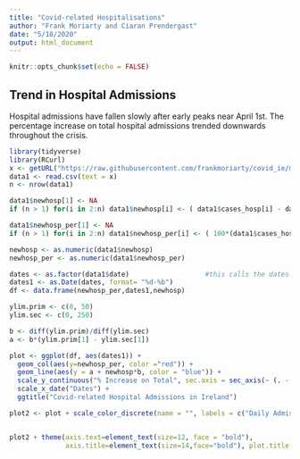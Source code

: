 ```yaml
---
title: "Covid-related Hospitalisations"
author: "Frank Moriarty and Ciaran Prendergast"
date: "5/18/2020"
output: html_document
---
```


```r
knitr::opts_chunk$set(echo = FALSE)
```

## Trend in Hospital Admissions


Hospital admissions have fallen slowly after early peaks near April 1st. The percentage increase on total hospital admissions trended downwards throughout the crisis.


```r
library(tidyverse)
library(RCurl)
x <- getURL("https://raw.githubusercontent.com/frankmoriarty/covid_ie/master/doh_covid_ie_cases_analysis.csv")
data1 <- read.csv(text = x)
n <- nrow(data1)

data1$newhosp[1] <- NA
if (n > 1) for(i in 2:n) data1$newhosp[i] <- ( data1$cases_hosp[i] - data1$cases_hosp[i-1] )

data1$newhosp_per[1] <- NA
if (n > 1) for(i in 2:n) data1$newhosp_per[i] <- ( 100*(data1$cases_hosp[i] - data1$cases_hosp[i-1])/data1$cases_hosp[i-1] )

newhosp <- as.numeric(data1$newhosp)
newhosp_per <- as.numeric(data1$newhosp_per)

dates <- as.factor(data1$date)                   #this calls the dates
dates1 <- as.Date(dates, format= "%d-%b")
df <- data.frame(newhosp_per,dates1,newhosp)

ylim.prim <- c(0, 50)   
ylim.sec <- c(0, 250)

b <- diff(ylim.prim)/diff(ylim.sec)
a <- b*(ylim.prim[1] - ylim.sec[1])

plot <- ggplot(df, aes(dates1)) +
  geom_col(aes(y=newhosp_per, color ="red")) +
  geom_line(aes(y = a + newhosp*b, color = "blue")) +
  scale_y_continuous("% Increase on Total", sec.axis = sec_axis(~ (. - a)/b, name = "Daily Admissions")) +
  scale_x_date("Dates") +
  ggtitle("Covid-related Hospital Admissions in Ireland")

plot2 <- plot + scale_color_discrete(name = "", labels = c("Daily Admissions","% Increase on Total"))


plot2 + theme(axis.text=element_text(size=12, face = "bold"),
              axis.title=element_text(size=14,face="bold"), plot.title = element_text(size=16, face = "bold"))

```
